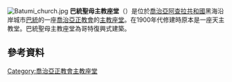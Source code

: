 {{unreferenced|time=2015-12-14T02:23:33+00:00}}
[[File:Batumi_church.jpg|thumb]]
'''巴統聖母主教座堂'''（{{lang-ka|ბათუმის ღვთისმშობლის სახელობის ეკლესია}}）是位於[[喬治亞|喬治亞]][[阿查拉|阿查拉共和國]]黑海沿岸城市[[巴統|巴統]]的一座[[喬治亞正教會|喬治亞正教會]]的[[主教座堂|主教座堂]]。在1900年代修建時原本是一座天主教堂。巴統聖母主教座堂為哥特復興式建築。

==參考資料==
{{Reflist}}
{{coord|41.6500|N|41.6500|E|source:wikidata|display=title}}

{{commonscat|Cathedral of the Blessed Virgin Mary in Batumi}}

[[Category:喬治亞正教會主教座堂|Category:喬治亞正教會主教座堂]]
